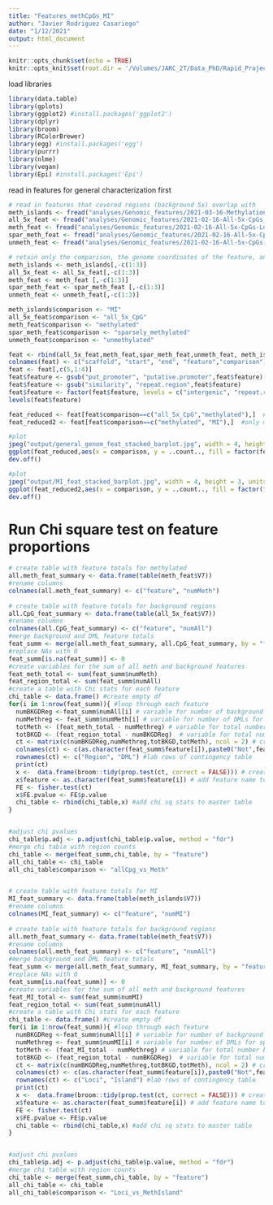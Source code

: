 ```yaml
---
title: "Features_methCpGs_MI"
author: "Javier Rodriguez Casariego"
date: "1/12/2021"
output: html_document
---
```


```r
knitr::opts_chunk$set(echo = TRUE)
knitr::opts_knit$set(root.dir = '/Volumes/JARC_2T/Data_PhD/Rapid_Project/Clonal_divergence/ACER_clonal_divergence/WGBS')
```

load libraries
```r
library(data.table)
library(gplots)
library(ggplot2) #install.packages('ggplot2')
library(dplyr)
library(broom)
library(RColorBrewer)
library(egg) #install.packages('egg')
library(purrr)
library(nlme)
library(vegan)
library(Epi) #install.packages('Epi')
```

read in features for general characterization first
```r
# read in features that covered regions (background 5x) overlap with
meth_islands <- fread("analyses/Genomic_features/2021-03-16-Methylation-Island_features.txt", header = FALSE, sep = "\t", stringsAsFactors = FALSE)
all_5x_feat <- fread("analyses/Genomic_features/2021-02-16-All-5x-CpGs_features.txt", header = FALSE, sep = "\t", stringsAsFactors = FALSE)
meth_feat <- fread("analyses/Genomic_features/2021-02-16-All-5x-CpGs-Loci-Methylated_features.txt", header = FALSE, sep = "\t", stringsAsFactors = FALSE)
spar_meth_feat <- fread("analyses/Genomic_features/2021-02-16-All-5x-CpGs-Loci-Sparsely-Methylated_features.txt", header = FALSE,sep = "\t", stringsAsFactors = FALSE)
unmeth_feat <- fread("analyses/Genomic_features/2021-02-16-All-5x-CpGs-Loci-Unmethylated_features.txt", header = FALSE, sep = "\t", stringsAsFactors = FALSE)

# retain only the comparison, the genome coordinates of the feature, and the feature
meth_islands <- meth_islands[,-c(1:3)]
all_5x_feat <- all_5x_feat[,-c(1:3)]
meth_feat <- meth_feat [,-c(1:3)]
spar_meth_feat <- spar_meth_feat [,-c(1:3)]
unmeth_feat <- unmeth_feat[,-c(1:3)]

meth_islands$comparison <- "MI"
all_5x_feat$comparison <- "all_5x_CpG" 
meth_feat$comparison <- "methylated"
spar_meth_feat$comparison <- "sparsely_methylated"
unmeth_feat$comparison <- "unmethylated"

feat <- rbind(all_5x_feat,meth_feat,spar_meth_feat,unmeth_feat, meth_islands)
colnames(feat) <- c("scaffold", "start", "end", "feature","comparison")
feat <- feat[,c(5,1:4)]
feat$feature <- gsub("put_promoter", "putative.promoter",feat$feature)
feat$feature <- gsub("similarity", "repeat.region",feat$feature)
feat$feature <- factor(feat$feature, levels = c("intergenic", "repeat.region", "putative.promoter", "CDS", "intron", "3prime_UTR", "tRNA"))
levels(feat$feature)

feat_reduced <- feat[feat$comparison==c("all_5x_CpG","methylated"),]  #only maintain All.CpGs and Methylated
feat_reduced2 <- feat[feat$comparison==c("methylated", "MI"),]  #only maintain All.Methylated and MI

#plot
jpeg("output/general_genom_feat_stacked_barplot.jpg", width = 4, height = 3, units = "in", res =300)
ggplot(feat_reduced,aes(x = comparison, y = ..count.., fill = factor(feature), group = feature)) + geom_bar(position = "fill", color = "black") + scale_y_continuous(labels=scales::percent) + ylab("% of total regions") + theme_bw() + theme(axis.text.x = element_text(size = 7, angle = 60, hjust = 1), axis.title = element_text(size = 12, face = "bold")) + scale_fill_manual("Feature",values = RColorBrewer::brewer.pal(9,"BuGn"))
dev.off()

#plot
jpeg("output/MI_feat_stacked_barplot.jpg", width = 4, height = 3, units = "in", res =300)
ggplot(feat_reduced2,aes(x = comparison, y = ..count.., fill = factor(feature), group = feature)) + geom_bar(position = "fill", color = "black") + scale_y_continuous(labels=scales::percent) + ylab("% of total regions") + theme_bw() + theme(axis.text.x = element_text(size = 7, angle = 60, hjust = 1), axis.title = element_text(size = 12, face = "bold")) + scale_fill_manual("Feature",values = RColorBrewer::brewer.pal(9,"Oranges"))
dev.off()

```
# Run Chi square test on feature proportions
```r
# create table with feature totals for methylated
all.meth_feat_summary <- data.frame(table(meth_feat$V7))
#rename columns
colnames(all.meth_feat_summary) <- c("feature", "numMeth")
 
# create table with feature totals for background regions
all.CpG_feat_summary <- data.frame(table(all_5x_feat$V7))
#rename columns
colnames(all.CpG_feat_summary) <- c("feature", "numAll")
#merge background and DML feature totals 
feat_summ <- merge(all.meth_feat_summary, all.CpG_feat_summary, by = "feature", all = TRUE)
#replace NAs with 0
feat_summ[is.na(feat_summ)] <- 0
#create variables for the sum of all meth and background features
feat_meth_total <- sum(feat_summ$numMeth)
feat_region_total <- sum(feat_summ$numAll)
#create a table with Chi stats for each feature
chi_table <- data.frame() #create empty df
for(i in 1:nrow(feat_summ)){ #loop through each feature
  numBKGDReg <-feat_summ$numAll[i] # variable for number of background regions for specific feature
  numMethreg <- feat_summ$numMeth[i] # variable for number of DMLs for specific feature
  totMeth <- (feat_meth_total - numMethreg) # variable for total number background regions in all features minus the number of background regions for specific feature
  totBKGD <- (feat_region_total - numBKGDReg)  # variable for total number DMLs in all features minus the number of DMLs for specific feature
  ct <- matrix(c(numBKGDReg,numMethreg,totBKGD,totMeth), ncol = 2) # create contingency table
  colnames(ct) <- c(as.character(feat_summ$feature[i]),paste0("Not",feat_summ$feature[i])) #label columns of contingency table
  rownames(ct) <- c("Region", "DML") #lab rows of contingency table
  print(ct)
  x <-  data.frame(broom::tidy(prop.test(ct, correct = FALSE))) # create data frame storing the Chi sq stats results
  x$feature <- as.character(feat_summ$feature[i]) # add feature name to chi sq df
  FE <- fisher.test(ct)
  x$FE.pvalue <- FE$p.value
  chi_table <- rbind(chi_table,x) #add chi sq stats to master table
}


#adjust chi pvalues
chi_table$p.adj <- p.adjust(chi_table$p.value, method = "fdr")
#merge chi table with region counts
chi_table <- merge(feat_summ,chi_table, by = "feature")
all_chi_table <- chi_table
all_chi_table$comparison <- "allCpg_vs_Meth"


# create table with feature totals for MI
MI_feat_summary <- data.frame(table(meth_islands$V7))
#rename columns
colnames(MI_feat_summary) <- c("feature", "numMI")
 
# create table with feature totals for background regions
all.meth_feat_summary <- data.frame(table(meth_feat$V7))
#rename columns
colnames(all.meth_feat_summary) <- c("feature", "numAll")
#merge background and DML feature totals 
feat_summ <- merge(all.meth_feat_summary, MI_feat_summary, by = "feature", all = TRUE)
#replace NAs with 0
feat_summ[is.na(feat_summ)] <- 0
#create variables for the sum of all meth and background features
feat_MI_total <- sum(feat_summ$numMI)
feat_region_total <- sum(feat_summ$numAll)
#create a table with Chi stats for each feature
chi_table <- data.frame() #create empty df
for(i in 1:nrow(feat_summ)){ #loop through each feature
  numBKGDReg <-feat_summ$numAll[i] # variable for number of background regions for specific feature
  numMethreg <- feat_summ$numMI[i] # variable for number of DMLs for specific feature
  totMeth <- (feat_MI_total - numMethreg) # variable for total number background regions in all features minus the number of background regions for specific feature
  totBKGD <- (feat_region_total - numBKGDReg)  # variable for total number DMLs in all features minus the number of DMLs for specific feature
  ct <- matrix(c(numBKGDReg,numMethreg,totBKGD,totMeth), ncol = 2) # create contingency table
  colnames(ct) <- c(as.character(feat_summ$feature[i]),paste0("Not",feat_summ$feature[i])) #label columns of contingency table
  rownames(ct) <- c("Loci", "Island") #lab rows of contingency table
  print(ct)
  x <-  data.frame(broom::tidy(prop.test(ct, correct = FALSE))) # create data frame storing the Chi sq stats results
  x$feature <- as.character(feat_summ$feature[i]) # add feature name to chi sq df
  FE <- fisher.test(ct)
  x$FE.pvalue <- FE$p.value
  chi_table <- rbind(chi_table,x) #add chi sq stats to master table
}


#adjust chi pvalues
chi_table$p.adj <- p.adjust(chi_table$p.value, method = "fdr")
#merge chi table with region counts
chi_table <- merge(feat_summ,chi_table, by = "feature")
all_chi_table <- chi_table
all_chi_table$comparison <- "Loci_vs_MethIsland"

```


